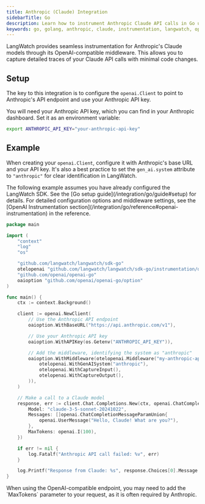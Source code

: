 ```yaml
---
title: Anthropic (Claude) Integration
sidebarTitle: Go
description: Learn how to instrument Anthropic Claude API calls in Go using LangWatch.
keywords: go, golang, anthropic, claude, instrumentation, langwatch, opentelemetry, openai-compatible
---
```


LangWatch provides seamless instrumentation for Anthropic's Claude models through its OpenAI-compatible middleware. This allows you to capture detailed traces of your Claude API calls with minimal code changes.

## Setup

The key to this integration is to configure the `openai.Client` to point to Anthropic's API endpoint and use your Anthropic API key.

You will need your Anthropic API key, which you can find in your Anthropic dashboard. Set it as an environment variable:

```bash
export ANTHROPIC_API_KEY="your-anthropic-api-key"
```

## Example

When creating your `openai.Client`, configure it with Anthropic's base URL and your API key. It's also a best practice to set the `gen_ai.system` attribute to `"anthropic"` for clear identification in LangWatch.

<Note>
The following example assumes you have already configured the LangWatch SDK. See the [Go setup guide](/integration/go/guide#setup) for details. For detailed configuration options and middleware settings, see the [OpenAI Instrumentation section](/integration/go/reference#openai-instrumentation) in the reference.
</Note>

```go
package main

import (
	"context"
	"log"
	"os"

	"github.com/langwatch/langwatch/sdk-go"
	otelopenai "github.com/langwatch/langwatch/sdk-go/instrumentation/openai"
	"github.com/openai/openai-go"
	oaioption "github.com/openai/openai-go/option"
)

func main() {
	ctx := context.Background()

	client := openai.NewClient(
		// Use the Anthropic API endpoint
		oaioption.WithBaseURL("https://api.anthropic.com/v1"),

		// Use your Anthropic API key
		oaioption.WithAPIKey(os.Getenv("ANTHROPIC_API_KEY")),

		// Add the middleware, identifying the system as "anthropic"
		oaioption.WithMiddleware(otelopenai.Middleware("my-anthropic-app",
			otelopenai.WithGenAISystem("anthropic"),
			otelopenai.WithCaptureInput(),
			otelopenai.WithCaptureOutput(),
		)),
	)

	// Make a call to a Claude model
	response, err := client.Chat.Completions.New(ctx, openai.ChatCompletionNewParams{
		Model: "claude-3-5-sonnet-20241022",
		Messages: []openai.ChatCompletionMessageParamUnion{
			openai.UserMessage("Hello, Claude! What are you?"),
		},
		MaxTokens: openai.I(100),
	})

	if err != nil {
		log.Fatalf("Anthropic API call failed: %v", err)
	}

	log.Printf("Response from Claude: %s", response.Choices[0].Message.Content)
}
```

<Note>
When using the OpenAI-compatible endpoint, you may need to add the `MaxTokens` parameter to your request, as it is often required by Anthropic.
</Note>
